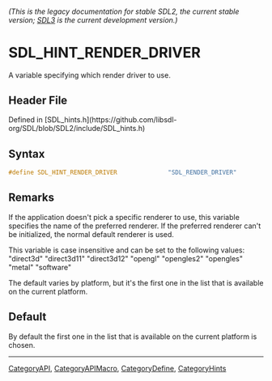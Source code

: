 ====== (This is the legacy documentation for stable SDL2, the current stable version; [https://wiki.libsdl.org/SDL3/ SDL3] is the current development version.) ======
= SDL_HINT_RENDER_DRIVER =

A variable specifying which render driver to use.

== Header File ==

Defined in [SDL_hints.h](https://github.com/libsdl-org/SDL/blob/SDL2/include/SDL_hints.h)

== Syntax ==

<syntaxhighlight lang='c'>
#define SDL_HINT_RENDER_DRIVER              "SDL_RENDER_DRIVER"</syntaxhighlight>

== Remarks ==

If the application doesn't pick a specific renderer to use, this variable
specifies the name of the preferred renderer. If the preferred renderer
can't be initialized, the normal default renderer is used.

This variable is case insensitive and can be set to the following values:
"direct3d" "direct3d11" "direct3d12" "opengl" "opengles2" "opengles"
"metal" "software"

The default varies by platform, but it's the first one in the list that is
available on the current platform.

== Default ==

By default the first one in the list that is available on the current platform is chosen.

----
[[CategoryAPI]], [[CategoryAPIMacro]], [[CategoryDefine]], [[CategoryHints]]



